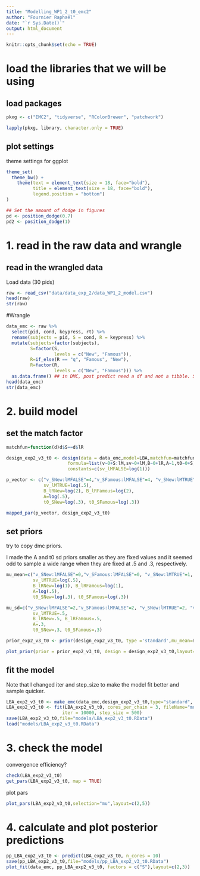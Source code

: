 ```yaml
---
title: "Modelling_WP1_2_t0_emc2"
author: "Fournier Raphaël"
date: "`r Sys.Date()`"
output: html_document
---
```


```r
knitr::opts_chunk$set(echo = TRUE)
```

# load the libraries that we will be using #

## load packages ##

```r
pkxg <- c("EMC2", "tidyverse", "RColorBrewer", "patchwork")

lapply(pkxg, library, character.only = TRUE)
```

## plot settings ##

theme settings for ggplot

```r
theme_set(
  theme_bw() +
    theme(text = element_text(size = 18, face="bold"), 
          title = element_text(size = 18, face="bold"),
          legend.position = "bottom")
)

## Set the amount of dodge in figures
pd <- position_dodge(0.7)
pd2 <- position_dodge(1)
```

# 1. read in the raw data and wrangle

## read in the wrangled data ##

Load data (30 pids)

```r
raw <- read_csv("data/data_exp_2/data_WP1_2_model.csv")
head(raw)
str(raw)
```

#Wrangle
```r
data_emc <- raw %>%
  select(pid, cond, keypress, rt) %>% 
  rename(subjects = pid, S = cond, R = keypress) %>% 
  mutate(subjects=factor(subjects),
         S=factor(S,
                  levels = c("New", "Famous")),
         R=if_else(R == "q", "Famous", "New"),
         R=factor(R,
                  levels = c("New", "Famous"))) %>% 
  as.data.frame() ## in DMC, post predict need a df and not a tibble. Same for EMC2 I think.
head(data_emc)
str(data_emc)
```

# 2. build model #

## set the match factor  ##

```r
matchfun=function(d)d$S==d$lR
```

```r
design_exp2_v3_t0 <- design(data = data_emc,model=LBA,matchfun=matchfun,
                       formula=list(v~0+S:lM,sv~0+lM,B~0+lR,A~1,t0~0+S),
                       constants=c(sv_lMFALSE=log(1)))
```

```r
p_vector <- c("v_SNew:lMFALSE"=4,"v_SFamous:lMFALSE"=4, "v_SNew:lMTRUE"=4, "v_SFamous:lMTRUE"=4,
              sv_lMTRUE=log(.5), 
              B_lRNew=log(2), B_lRFamous=log(2),
              A=log(.5),
              t0_SNew=log(.3), t0_SFamous=log(.3))

mapped_par(p_vector, design_exp2_v3_t0)
```

## set priors ##

try to copy dmc priors.

I made the A and t0 sd priors smaller as they are fixed values and it seemed odd to sample a wide range when they are fixed at .5 and .3, respectively.

```r
mu_mean=c("v_SNew:lMFALSE"=0,"v_SFamous:lMFALSE"=0, "v_SNew:lMTRUE"=1, "v_SFamous:lMTRUE"=1,
          sv_lMTRUE=log(.5), 
          B_lRNew=log(1), B_lRFamous=log(1),
          A=log(.5),
          t0_SNew=log(.3), t0_SFamous=log(.3))

mu_sd=c("v_SNew:lMFALSE"=2,"v_SFamous:lMFALSE"=2, "v_SNew:lMTRUE"=2, "v_SFamous:lMTRUE"=2,
          sv_lMTRUE=.5, 
          B_lRNew=.5, B_lRFamous=.5,
          A=.3,
          t0_SNew=.3, t0_SFamous=.3)

prior_exp2_v3_t0 <- prior(design_exp2_v3_t0, type ='standard',mu_mean=mu_mean,mu_sd=mu_sd)

plot_prior(prior = prior_exp2_v3_t0, design = design_exp2_v3_t0,layout=c(3,3))
```            

## fit the model ##

Note that I changed iter and step_size to make the model fit better and sample quicker.

```r
LBA_exp2_v3_t0 <- make_emc(data_emc,design_exp2_v3_t0,type="standard",  prior=prior_exp2_v3_t0)
LBA_exp2_v3_t0 <- fit(LBA_exp2_v3_t0, cores_per_chain = 3, fileName="models/tmp.RData",
                     iter = 10000, step_size = 500)
save(LBA_exp2_v3_t0,file="models/LBA_exp2_v3_t0.RData") 
load("models/LBA_exp2_v3_t0.RData")
```

# 3. check the model #

convergence 
efficiency?

```r
check(LBA_exp2_v3_t0)
get_pars(LBA_exp2_v3_t0, map = TRUE)
```

plot pars

```r
plot_pars(LBA_exp2_v3_t0,selection="mu",layout=c(2,5))
```

# 4. calculate and plot posterior predictions #

```r
pp_LBA_exp2_v3_t0 <- predict(LBA_exp2_v3_t0, n_cores = 10)
save(pp_LBA_exp2_v3_t0,file="models/pp_LBA_exp2_v3_t0.RData")
plot_fit(data_emc, pp_LBA_exp2_v3_t0, factors = c("S"),layout=c(2,3))
```

